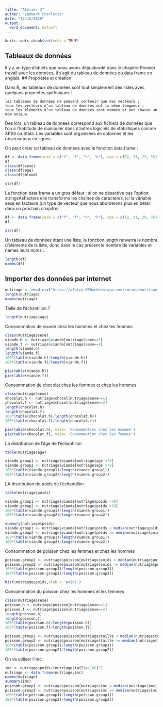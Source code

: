 ```yaml
---
title: "Atelier 3"
author: "Lambert Charlotte"
date: "17/10/2019"
output:
  word_document: default
---
```


```r
knitr::opts_chunk$set(echo = TRUE)
```

## Tableaux de données

Il y a un type d’objets que nous avons déjà abordé dans le chapitre Premier travail avec les données, il s’agit du tableau de données ou data frame en anglais.
## Propriétés et création

Dans R, les tableaux de données sont tout simplement des listes avec quelques propriétés spéficiques :

    les tableaux de données ne peuvent contenir que des vecteurs ;
    tous les vecteurs d’un tableau de données ont la même longueur ;
    tous les éléments d’un tableau de données sont nommés et ont chacun un nom unique.

Dès lors, un tableau de données correspond aux fichiers de données que l’on a l’habitude de manipuler dans d’autres logiciels de statistiques comme SPSS ou Stata. Les variables sont organisées en colonnes et les observations en lignes.

On peut créer un tableau de données avec la fonction data.frame :

```r
df <- data.frame(sexe = c("f", "f", "h", "h"), age = c(52, 31, 29, 35), blond = c(FALSE, TRUE, TRUE, FALSE))
df
class(df$sexe)
class(df$age)
class(df$blond)
```

```r
str(df)
```
La fonction data.frame a un gros défaut : si on ne désactive pas l’option stringsAsFactors elle transforme les chaînes de caractères, ici la variable sexe en facteurs (un type de vecteur que nous aborderons plus en détail dans un prochain chapitre)
```r
df <- data.frame(sexe = c("f", "f", "h", "h"), age = c(52, 31, 29, 35), blond = c(FALSE, TRUE, TRUE, FALSE), stringsAsFactors = FALSE)
df
```

```r
str(df)
```

Un tableau de données étant une liste, la fonction length renverra le nombre d’éléments de la liste, donc dans le cas présent le nombre de variables et names leurs noms :

```r
length(df)
names(df)
```

## Importer des données par internet

```r
nutriage <- read.csv("https://afalco.000webhostapp.com/cursos/nutriage.csv",header=TRUE)
length(nutriage)
names(nutriage)
```
Taille de l'échantillon ?

```r
length(nutriage$age)
```
Consommation de viande chez les hommes et chez les femmes 

```r
class(nutriage$sexe)
viande.h <- nutriage$viande[nutriage$sexe==1]
viande.f <- nutriage$viande[nutriage$sexe==2]
length(viande.h)
length(viande.f)
100*(table(viande.h)/length(viande.h))
100*(table(viande.f)/length(viande.f))
```
```r
pie(table(viande.h))
pie(table(viande.f))
```

Consommation de chocolat chez les femmes et chez les hommes

```r
class(nutriage$sexe)
chocolat.h <- nutriage$chocol[nutriage$sexe==1]
chocolat.f <- nutriage$chocol[nutriage$sexe==2]
length(chocolat.h)
length(chocolat.f)
100*(table(chocolat.h)/length(chocolat.h))
100*(table(chocolat.f)/length(chocolat.f))
```
```r
pie(table(chocolat.h), main= 'Consommation chez les hommes')
pie(table(chocolat.f), main= 'Consommation chez les femmes')
```
La distribution de l'âge de l'échantillon 

```r
table(nutriage$age)
```

```r
viande.group1 <- nutriage$viande[nutriage$age <79]
viande.group2 <- nutriage$viande[nutriage$age >78]
100*(table(viande.group1)/length(viande.group1))
100*(table(viande.group2)/length(viande.group2))
```
LA distribution du poids de l'échantillon
```r
table(nutriage$poids)
```

```r
viande.group1 <- nutriage$viande[nutriage$poids <79]
viande.group2 <- nutriage$viande[nutriage$poids >78]
100*(table(viande.group1)/length(viande.group1))
100*(table(viande.group2)/length(viande.group2))
```
```r
summary(nutriage$poids)
viande.group1 <- nutriage$viande[nutriage$poids < median(nutriage$poids)]
viande.group2 <- nutriage$viande[nutriage$poids >= median(nutriage$poids)]
100*(table(viande.group1)/length(viande.group1))
100*(table(viande.group2)/length(viande.group2))
```
Consommation de poisson chez les femmes et chez les hommes

```r
poisson.group1 <- nutriage$poisson[nutriage$poids < median(nutriage$poids)]
poisson.group2 <- nutriage$poisson[nutriage$poids >= median(nutriage$poids)]
100*(table(poisson.group1)/length(poisson.group1))
100*(table(poisson.group2)/length(poisson.group2))
```

```r
hist(nutriage$poids,xlab = 'poids')
```

Consommation du poisson chez les hommes et les femmes

```r
class(nutriage$sexe)
poisson.h <- nutriage$poisson[nutriage$sexe==1]
poisson.f <- nutriage$poisson[nutriage$sexe==2]
length(poisson.h)
length(poisson.f)
100*(table(poisson.h)/length(poisson.h))
100*(table(poisson.f)/length(poisson.f))
```

```r
poisson.group1 <- nutriage$poisson[nutriage$taille < median(nutriage$taille)]
poisson.group2 <- nutriage$poisson[nutriage$taille >= median(nutriage$taille)]
100*(table(poisson.group1)/length(poisson.group1))
100*(table(poisson.group2)/length(poisson.group2))
```

On va utiliser l'imc

```r
imc <- nutriage$poids/(nutriage$taille/100)^2
nutriage <- data.frame(nutriage,imc)
names(nutriage)
summary(imc)
poisson.group1 <- nutriage$poisson[nutriage$imc < median(nutriage$imc)]
poisson.group2 <- nutriage$poisson[nutriage$imc >= median(nutriage$imc)]
100*(table(poisson.group1)/length(poisson.group1))
100*(table(poisson.group2)/length(poisson.group2))
```

